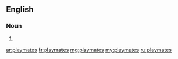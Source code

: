 ==English==

===Noun===
{{head|en}}

# {{plural of|playmate}}

[[ar:playmates]]
[[fr:playmates]]
[[mg:playmates]]
[[my:playmates]]
[[ru:playmates]]